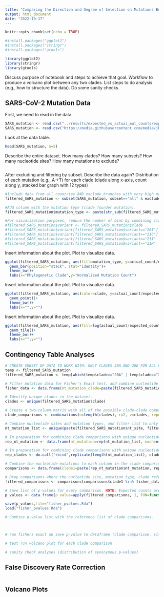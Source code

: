 ```yaml
---
title: "Comparing the Direction and Degree of Selection on Mutations Between SARS-CoV-2 Phylogenetic Clades"
output: html_document
date: "2022-10-17"
---
```


```r
knitr::opts_chunk$set(echo = TRUE)

#install.packages("ggplot2")
#install.packages("stringr")
#install.packages("gtools")

library(ggplot2)
library(stringr)
library(gtools)
```

Discuss purpose of notebook and steps to achieve that goal. Workflow to produce a volcano plot between any two clades.
List steps to do analysis (e.g., how to structure the data).
Do some sanity checks.

## SARS-CoV-2 Mutation Data

First, we need to read in the data.

```r
SARS_mutation <- read.csv("../results/expected_vs_actual_mut_counts/expected_vs_actual_mut_counts.csv", header=TRUE) # Read data from 'kfeldmann' computational notebook on server.
SARS_mutation <- read.csv("https://media.githubusercontent.com/media/jbloomlab/SARS2-mut-rates/main/results/expected_vs_actual_mut_counts/expected_vs_actual_mut_counts.csv") # Read data from github.com.
```

Look at the data table.

```r
head(SARS_mutation, n=5)
```

Describe the entire dataset. How many clades? How many subsets? How many nucleotide sites? How many mutations to exclude?

```r

```

After excluding and filtering by subset. Describe the data again? 
Distribution of each mutation (e.g., A->T) for each clade (clade along x-axis, count along y, stacked bar graph with 12 types)

```r
#Include data from all countries AND exclude branches with very high mutation rates and questionable mutations.
filtered_SARS_mutation <- subset(SARS_mutation, subset=="all" & exclude=='False')

#Add column with the mutation type (clade founder.mutation).
filtered_SARS_mutation$mutation_type <- paste(str_sub(filtered_SARS_mutation$nt_mutation,1,1), ".", str_sub(filtered_SARS_mutation$nt_mutation,-1,-1), sep="")

#For visualization purposes, reduce the number of bins by combining clades of the same Nextstrain variant.
#filtered_SARS_mutation$variant <- filtered_SARS_mutation$clade
#filtered_SARS_mutation$variant[filtered_SARS_mutation$variant=="20I"] <- "Alpha"
#filtered_SARS_mutation$variant[filtered_SARS_mutation$variant=="21C"] <- "Epsilon"
#filtered_SARS_mutation$variant[filtered_SARS_mutation$variant=="21I" | filtered_SARS_mutation$variant=="21J"] <- "Delta"
#filtered_SARS_mutation$variant[filtered_SARS_mutation$variant=="21K" | filtered_SARS_mutation$variant=="21M" | filtered_SARS_mutation$variant=="22A" | filtered_SARS_mutation$variant=="22B"] <- "Omicron"
```

Insert information about the plot. Plot to visualize data.
```r
ggplot(filtered_SARS_mutation, aes(fill=mutation_type, y=actual_count/expected_count, x=clade))+ #stacked bar graph for the mutation counts normalized by the expected mutation rate
  geom_bar(position="stack", stat="identity")+
  theme_bw()+
  labs(x="Phylogenetic Clade",y="Normalized Mutation Count")
```


Insert information about the plot. Plot to visualize data.
```r
ggplot(filtered_SARS_mutation, aes(color=clade, y=actual_count/expected_count, x=nt_site))+ #stacked bar graph for the expected mutation counts
  geom_point()+
  theme_bw()+
  labs(x="",y="")
```
Insert information about the plot. Plot to visualize data.
```r
ggplot(filtered_SARS_mutation, aes(fill=log(actual_count/expected_count), y=nt_site, x=clade))+
  geom_tile()+
  theme_bw()+
  labs(x="",y="")
```

## Contingency Table Analyses

```r
# CREATE SUBSET OF DATA TO WORK WITH: ONLY CLADES 20A AND 20B FOR ALL COUNTRIES
temp <- filtered_SARS_mutation
filtered_SARS_mutation <- temp[which(temp$clade=="20A" | temp$clade=="20B"),]

# Filter mutation data for Fisher's Exact test, and combine nucleotide sites, mutation types and clades to make an iterative reference.
fisher_data <- data.frame(nt_mutation_clade=paste(filtered_SARS_mutation$nt_site, filtered_SARS_mutation$mutation_type, filtered_SARS_mutation$clade, sep="_"), observed=filtered_SARS_mutation$actual_count, expected=filtered_SARS_mutation$expected_count)

# Identify unique clades in the dataset.
clades <- unique(filtered_SARS_mutation$clade)

# Create a two-column matrix with all of the possible clade-clade comparisons (each row contains one comparison).
clade_comparisons <- combinations(n=length(clades), r=2, v=clades, repeats.allowed=FALSE)

# Combine nucleotide sites and mutation types, and filter list to only include unique nucleotide mutations.
nt_mutation_list <- unique(paste(filtered_SARS_mutation$nt_site, filtered_SARS_mutation$mutation_type, sep="_"))

# In preparation for combining clade comparisons with unique nucleotide mutations, repeat the nucleotide mutation list by the number of clade comparisons.
rep_nt_mutation <- data.frame(nt_mutation=rep(nt_mutation_list, each=nrow(clade_comparisons)))

# In preparation for combining clade comparisons with unique nucleotide mutations, repeat the clade comparison matrix by the number of unique nucleotide mutations.
rep_clades <- do.call("rbind",replicate(length(nt_mutation_list), clade_comparisons, simplify=FALSE))

# Combine the nucleotide mutations to each column in the clade comparison matrix to create a reference for the fisher data.
comparisons <- data.frame(clade1=paste(rep_nt_mutation$nt_mutation, rep_clades[,1], sep="_"), clade2=paste(rep_nt_mutation$nt_mutation, rep_clades[,2], sep="_"))

# Drop comparisons where the nucleotide site, mutation type, clade reference does not exist in the observed-expected data frame.
filtered_comparisons <- comparisons[comparisons$clade1 %in% fisher_data$nt_mutation_clade & comparisons$clade2 %in% fisher_data$nt_mutation_clade,]

# Save list of p-values for every comparison. NOTE: Expected counts are not integers and are therefore rounded for the Fisher's Exact test.
p_values <- data.frame(p_value=apply(filtered_comparisons, 1, FUN=function(c) {fisher.test(fisher_data[c(which(fisher_data$nt_mutation_clade==c[1]), which(fisher_data$nt_mutation_clade==c[2])), c("observed","expected")])$p.value}))

save(p_values,file="fisher_pvalues.Rda")
load("fisher_pvalues.Rda")

# Combine p-value list with the reference list of clade comparisons.



# run fishers exact an save p-value to dataframe (clade comparison, site, mutation, p-value, fdr p-value, bonferroni p-value)

# test run volcano plot for each clade comparison

# sanity check analyses (distribution of synonymous p-values)
```

## False Discovery Rate Correction

```r

```

## Volcano Plots

```r

```
